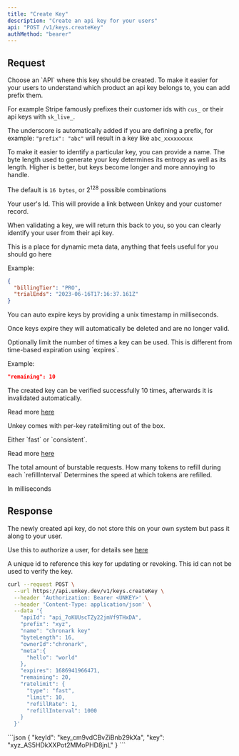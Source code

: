 ```yaml
---
title: "Create Key"
description: "Create an api key for your users"
api: "POST /v1/keys.createKey"
authMethod: "bearer"
---
```


## Request

<ParamField body="apiId" type="string" required>
  Choose an `API` where this key should be created.
</ParamField>

<ParamField body="prefix" type="string" >
To make it easier for your users to understand which product an api key belongs to, you can add prefix them.

For example Stripe famously prefixes their customer ids with `cus_` or their api keys with `sk_live_`.

The underscore is automatically added if you are defining a prefix, for example: `"prefix": "abc"` will result in a key like `abc_xxxxxxxxx`

</ParamField>

<ParamField body="name" type="string">
  To make it easier to identify a particular key, you can provide a name.
</ParamField>

<ParamField body="byteLength" type="int" default={16} >
The byte length used to generate your key determines its entropy as well as its length.
Higher is better, but keys become longer and more annoying to handle.

The default is `16 bytes`, or 2<sup>128</sup> possible combinations

 </ParamField>

 <ParamField body="ownerId" type="string" >
  Your user's Id. This will provide a link between Unkey and your customer record.

When validating a key, we will return this back to you, so you can clearly identify your user from their api key.

</ParamField>

<ParamField body="meta" type="object" >
This is a place for dynamic meta data, anything that feels useful for you should go here

Example:

```json
{
  "billingTier": "PRO",
  "trialEnds": "2023-06-16T17:16:37.161Z"
}
```

</ParamField>
<ParamField body="expires" type="int" >
  You can auto expire keys by providing a unix timestamp in milliseconds.

Once keys expire they will automatically be deleted and are no longer valid.

</ParamField>

 <ParamField body="remaining" type="int" >
  Optionally limit the number of times a key can be used. This is different from time-based expiration using `expires`.

Example:

```json
"remaining": 10
```

The created key can be verified successfully 10 times, afterwards it is invalidated automatically.

Read more [here](/features/remaining)

</ParamField>

<ParamField body="ratelimit" type="Object" >

Unkey comes with per-key ratelimiting out of the box.

  <Expandable title="properties">

  <ParamField body="type" type="string" default="fast" required>
  Either `fast` or `consistent`.

Read more [here](/features/ratelimiting)

  </ParamField>
  <ParamField body="limit" type="int" required>
  The total amount of burstable requests.

  </ParamField>
  <ParamField body="refillRate" type="int" required>
  How many tokens to refill during each `refillInterval`
  </ParamField>
  <ParamField body="refillInterval" type="int" required>
  Determines the speed at which tokens are refilled.

In milliseconds

  </ParamField>
 </Expandable>
</ParamField>

## Response

<ResponseField name="key" type="string" required>
  The newly created api key, do not store this on your own system but pass it along to your user.

Use this to authorize a user, for details see [here](/api-reference/keys/verify)

</ResponseField>

<ResponseField name="keyId" type="string" required>
  A unique id to reference this key for updating or revoking. This id can not be
  used to verify the key.
</ResponseField>

<RequestExample>

```sh
curl --request POST \
  --url https://api.unkey.dev/v1/keys.createKey \
  --header 'Authorization: Bearer <UNKEY>' \
  --header 'Content-Type: application/json' \
  --data '{
    "apiId": "api_7oKUUscTZy22jmVf9THxDA",
    "prefix": "xyz",
    "name": "chronark key"
    "byteLength": 16,
    "ownerId":"chronark",
    "meta":{
      "hello": "world"
    },
    "expires": 1686941966471,
    "remaining": 20,
    "ratelimit": {
      "type": "fast",
      "limit": 10,
      "refillRate": 1,
      "refillInterval": 1000
    }
  }'
```

</RequestExample>

<ResponseExample>
```json
{
  "keyId": "key_cm9vdCBvZiBnb29kXa",
  "key": "xyz_AS5HDkXXPot2MMoPHD8jnL"
}
```

</ResponseExample>
